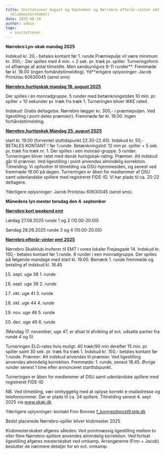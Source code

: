 ```yaml
---
title: Invitationer August og September og Nørrebro efterår-vinter emt 2025
  (Klubmesterskabet)
date: 2025-08-10
author: admin
tags:
  - invitationer
---
```

**Nørrebro Lyn-skak mandag  2025**

Indskud kr. 20,- betales kontant før 1. runde.Præmiepulje vil være minimum kr. 300,- .Der spilles med 4 min. + 2 sek. pr. træk pr. spiller. Turneringsform vil afhænge af antal tilmeldte. Men sandsynligvis 9-11 runder**. Fremmøde før kl. 19.00 (ingen forhåndstilmelding).  Yd**erligere oplysninger: Jacob Printzlau 60630045 (send sms) 

[**Nørrebro,hurtigskak mandag 18. august 2025**](https://turnering.skak.dk/TournamentActive/Details?tourId=29675)

Der spilles i én monradgruppe.  5 runder med betænkningstiden 10 min. pr. spiller + 10 sekunder pr. træk fra træk 1.  Turneringen bliver IKKE rated.

Indskud: Gratis deltagelse. Nørrebro lægger kr. 300,- i præmiepuljen. Ved ligestilling i point deles præmie(r). Fremmøde før kl. 19.00. Ingen forhåndstilmelding.

[**Nørrebro,hurtigskak Mandag 25. august 2025**](https://turnering.skak.dk/TournamentActive/Details?tourId=29675)

start kl. 19.00  (forventet sluttidspunkt 22.30-22.45). Indskud kr. 50,- BETALES KONTANT ! før 1.runde.  Betænkningstid: 12 min pr. spiller + 5 sek. pr. træk fra træk nr. 1.  Der spilles i een monrad-gruppe. 5 runder.  Turneringen bliver ratet med dansk hurtigskak-rating.  Præmier: Alt indskud går til præmier. Ved ligestilling i point anvendes almindelig korrektion.  Tilmelding: Vi opfordrer til tilmelding via DSU-hjemmesiden, og senest  ved fremmøde  19.00 på dagen.  Turneringen er åben for medlemmer af DSU samt udenlandske spillere med registreret FIDE-ID.  Vi har plads til ca. 20-22 deltagere.

Yderligere oplysninger: Jacob Printzlau 60630045 (send sms).

**Månedens lyn mester torsdag den 4. september**

[**Nørrebro kort weekend emt**](https://turnering.skak.dk/TournamentActive/Details?tourId=29612)

Lørdag 27.09.2025 runde 1 og 2 (10.00-20.00)

Søndag 28.09.2025 runde 3 og 4 (10.00-20.00)






[**Nørrebro efterår-vinter emt 2025**](https://turnering.skak.dk/TournamentActive/Details?tourId=29677)


Nørrebro Skakklub inviterer til EMT i vores lokaler Frejasgade 14.  Indskud kr. 150,- betales kontant før 1.runde.  6 runder i een monradgruppe.  Der spilles på følgende mandage med start kl. 19.00.  Bemærk 1. runde fremmøde og betaling af indskud kl. 18.45

15. sept.  uge 38  1. runde

22. sept.  uge 39  2. runde

6. okt.    uge 41  3. runde

27. okt.    uge 44  4. runde

10. nov.   uge 46  5. runde

1. dec.   uge 49  6. runde

(Mandag 17. november, uge 47, er afsat til afvikling af evt. udsatte partier fra runde 4 og 5)

Turneringen ELO-rates hvis muligt. 40 træk/90 min derefter 15 min. pr. spiller samt 30 sek. pr. træk fra træk 1.  Indskud kr. 150,- betales kontant før 1.runde.  Præmier: Alt indskud anvendes til præmier. Ved ligestilling anvendes almindelig korrektion.  Fremmøde: 1. runde, senest 18.45. Øvrige runder senest 1 time efter annonceret starttidspunkt.

Turneringen er åben for medlemmer af DSU samt udenlandske spillere med registreret FIDE-ID

NB. Ved tilmelding, vær omhyggelig med at oplyse korrekt e-mailadresse og telefonnummer.  Der er plads til ca. 24 spillere.  Tilmelding senest 4. sept 2025 via [www.skak.dk ](https://turnering.skak.dk/TournamentActive/Details?tourId=29677)


Yderligere oplysninger: kontakt Finn Bonnez f_bonnez@post9.tele.dk

Bedst placerede Nørrebro-spiller bliver klubmester 2025

Klubmesterskabet afgøres således:  Ved pointmæssig ligestilling mellem to eller flere Nørrebro-spillere anvendes almindelig korrektion.  Ved fortsat ligestilling afgøres mesterskabet ved omkamp.  Arrangørerne (Finn + Jacob) beslutter de nærmere detaljer for en evt. omkamp.
